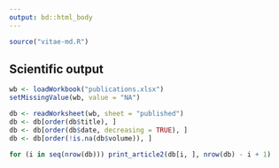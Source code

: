 ```yaml
---
output: bd::html_body
---
```


```r
source("vitae-md.R")
```

## Scientific output

```r
wb <- loadWorkbook("publications.xlsx")
setMissingValue(wb, value = "NA")

db <- readWorksheet(wb, sheet = "published")
db <- db[order(db$title), ]
db <- db[order(db$date, decreasing = TRUE), ]
db <- db[order(!is.na(db$volume)), ]
```

```r
for (i in seq(nrow(db))) print_article2(db[i, ], nrow(db) - i + 1)
```
